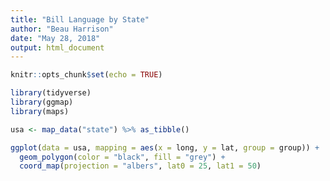 ```yaml
---
title: "Bill Language by State"
author: "Beau Harrison"
date: "May 28, 2018"
output: html_document
---
```


```r
knitr::opts_chunk$set(echo = TRUE)

library(tidyverse)
library(ggmap)
library(maps)
```

```r
usa <- map_data("state") %>% as_tibble()

ggplot(data = usa, mapping = aes(x = long, y = lat, group = group)) + 
  geom_polygon(color = "black", fill = "grey") +
  coord_map(projection = "albers", lat0 = 25, lat1 = 50)
```
